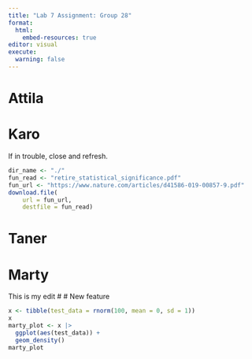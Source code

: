 ```yaml
---
title: "Lab 7 Assignment: Group 28"
format:
  html:
    embed-resources: true
editor: visual
execute: 
  warning: false
---
```



# Attila


# Karo
If in trouble, close and refresh.

```r
dir_name <- "./"
fun_read <- "retire_statistical_significance.pdf"
fun_url <- "https://www.nature.com/articles/d41586-019-00857-9.pdf"
download.file(
    url = fun_url,
    destfile = fun_read)
```


# Taner


# Marty
This is my edit
# # New feature
```r
x <- tibble(test_data = rnorm(100, mean = 0, sd = 1))
x
marty_plot <- x |>
  ggplot(aes(test_data)) +
  geom_density()
marty_plot
```